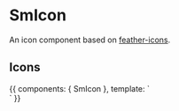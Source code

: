 
<Meta title="Components/SmIcon" component={SmIcon} />

# SmIcon

An icon component based on [feather-icons](https://feathericons.com/).

<Props of={SmIcon} />

## Icons

<Preview>
  <Story name="default" height="100px">
    {{
      components: { SmIcon },
      template: `
      <div class="flex justify-around flex-wrap">
        <SmIcon name="plus" size="l" />
        <SmIcon name="settings"  size="l" />
        <SmIcon name="star" size="l" />
        <SmIcon name="user" size="l" />
        <SmIcon name="x-square" size="l" />
        <SmIcon name="feather" size="l" />
        <SmIcon name="box" size="l" />
        <SmIcon name="eye" size="l" />
        <SmIcon name="wind" size="l" />
        <SmIcon name="watch" size="l" />
        <SmIcon name="trash-2" size="l" />
        <SmIcon name="tool" size="l" />
        <div class="w-100 mt2"></div>
        <SmIcon name="plus" />
        <SmIcon name="settings" />
        <SmIcon name="star" />
        <SmIcon name="user" />
        <SmIcon name="x-square" />
        <SmIcon name="feather" />
        <SmIcon name="box" />
        <SmIcon name="eye" />
        <SmIcon name="wind" />
        <SmIcon name="watch" />
        <SmIcon name="trash-2" />
        <SmIcon name="tool" />
        <div class="w-100 mt2"></div>
        <SmIcon name="plus" size="s" />
        <SmIcon name="settings"  size="s" />
        <SmIcon name="star" size="s" />
        <SmIcon name="user" size="s" />
        <SmIcon name="x-square" size="s" />
        <SmIcon name="feather" size="s" />
        <SmIcon name="box" size="s" />
        <SmIcon name="eye" size="s" />
        <SmIcon name="wind" size="s" />
        <SmIcon name="watch" size="s" />
        <SmIcon name="trash-2" size="s" />
        <SmIcon name="tool" size="s" />
      </div>
      `
    }}
  </Story>
</Preview>
